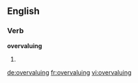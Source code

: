 ==English==

===Verb===
'''overvaluing'''

# {{present participle of|[[overvalue]]}}

[[de:overvaluing]]
[[fr:overvaluing]]
[[vi:overvaluing]]